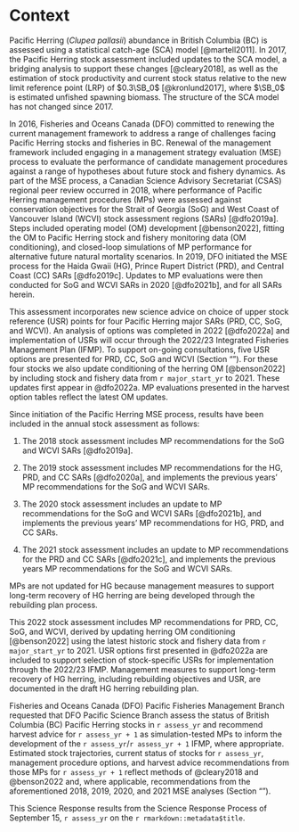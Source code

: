 # Context\label{sec:context}

Pacific Herring (*Clupea pallasii*) abundance in British Columbia (BC) is
assessed using a statistical catch-age (SCA) model [@martell2011].
In 2017, the Pacific Herring stock assessment included
updates to the SCA model,
a bridging analysis to support these changes [@cleary2018], as well as
the estimation of stock productivity and current stock status
relative to the new limit reference point (LRP) of $0.3\SB_0$ [@kronlund2017],
where $\SB_0$ is estimated unfished spawning biomass.
The structure of the SCA model has not changed since 2017.

In 2016, Fisheries and Oceans Canada (DFO) committed to
renewing the current management framework to
address a range of challenges facing Pacific Herring stocks and fisheries in BC.
Renewal of the management framework included engaging in
a management strategy evaluation (MSE) process to evaluate
the performance of candidate management procedures against
a range of hypotheses about future stock and fishery dynamics.
As part of the MSE process,
a Canadian Science Advisory Secretariat (CSAS)
regional peer review occurred in 2018,
where performance of Pacific Herring management procedures (MPs) were assessed
against conservation objectives for the
Strait of Georgia (SoG) and West Coast of Vancouver Island (WCVI)
stock assessment regions (SARs) [@dfo2019a].
Steps included operating model (OM) development [@benson2022],
fitting the OM to Pacific Herring stock and fishery monitoring data
(OM conditioning), and
closed-loop simulations of MP performance for alternative
future natural mortality scenarios.
In 2019, DFO initiated the MSE process for the
Haida Gwaii (HG), Prince Rupert District (PRD), and Central Coast (CC)
SARs [@dfo2019c].
Updates to MP evaluations were then conducted for
SoG and WCVI SARs in 2020 [@dfo2021b], and
for all SARs herein.

This assessment incorporates new science advice on
choice of upper stock reference (USR) points
for four Pacific Herring major SARs (PRD, CC, SoG, and WCVI).
An analysis of options was completed in 2022 [@dfo2022a] and
implementation of USRs will occur through the 
2022/23 Integrated Fisheries Management Plan (IFMP).
To support on-going consultations,
five USR options are presented for PRD, CC, SoG and WCVI
(Section "\nameref{sec:harv-opts}").
For these four stocks
we also update conditioning of the herring OM [@benson2022]
by including stock and fishery data from `r major_start_yr` to 2021.
These updates first appear in @dfo2022a.
MP evaluations presented in the harvest option tables 
reflect the latest OM updates.

Since initiation of the Pacific Herring MSE process,
results have been included in the annual stock assessment as follows:

1. The 2018 stock assessment includes
MP recommendations for the SoG and WCVI SARs [@dfo2019a].

1. The 2019 stock assessment includes
MP recommendations for the HG, PRD, and CC SARs [@dfo2020a], and
implements the previous years' MP recommendations for the SoG and WCVI SARs. 

1. The 2020 stock assessment includes
an update to MP recommendations for the SoG and WCVI SARs [@dfo2021b], and
implements the previous years' MP recommendations for HG, PRD, and CC SARs.

1. The 2021 stock assessment includes
an update to MP recommendations for the PRD and CC SARs [@dfo2021c], and
implements the previous years MP recommendations for the SoG and WCVI SARs.

MPs are not updated for HG because management measures to support 
long-term recovery of HG herring are being developed through the 
rebuilding plan process.

This 2022 stock assessment includes
MP recommendations for PRD, CC, SoG, and WCVI,
derived by updating herring OM conditioning [@benson2022] using 
the latest historic stock and fishery data from `r major_start_yr` to 2021.
USR options first presented in @dfo2022a are included to
support selection of stock-specific USRs
for implementation through the 2022/23 IFMP.
Management measures to support long-term recovery of HG herring,
including rebuilding objectives and USR,
are documented in the draft
HG herring rebuilding plan.\footnote{\label{fn:rebuild}
Haida Gwaii 'íináang | iinang Pacific Herring:
An ecosystem overview and ecosystem-based rebuilding plan.
Draft consultation period fall 2022.}

Fisheries and Oceans Canada (DFO) Pacific Fisheries Management Branch requested
that DFO Pacific Science Branch assess the status of
British Columbia (BC) Pacific Herring stocks in `r assess_yr` and
recommend harvest advice for `r assess_yr + 1`
as simulation-tested MPs to inform the development of the
`r assess_yr`/`r assess_yr + 1` IFMP, where appropriate.
Estimated stock trajectories,
current status of stocks for `r assess_yr`,
management procedure options, and
harvest advice recommendations from those MPs for `r assess_yr + 1`
reflect methods of @cleary2018 and @benson2022 and,
where applicable,
recommendations from the aforementioned 2018, 2019, 2020, and 2021 MSE analyses
(Section "\nameref{sec:harv-opts}").

<!-- Mandatory last paragraph in this section -->
This Science Response results from the Science Response Process of
September 15, `r assess_yr` on the `r rmarkdown::metadata$title`.
